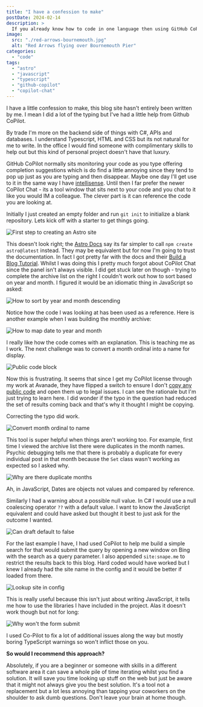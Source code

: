 ```yaml
---
title: "I have a confession to make"
postDate: 2024-02-14
description: >
  If you already know how to code in one language then using GitHub CoPilot Chat can be super helpful as a virtual colleague when you are working in new or unfamiliar territory.
image:
  src: "./red-arrows-bournemouth.jpg"
  alt: "Red Arrows flying over Bournemouth Pier"
categories:
  - "code"
tags:
  - "astro"
  - "javascript"
  - "typescript"
  - "github-copilot"
  - "copilot-chat"
---
```

I have a little confession to make, this blog site hasn't entirely been written by me. I mean I did a lot of the typing but I've had a little help from Github CoPilot.

By trade I'm more on the backend side of things with C#, APIs and databases. I understand Typescript, HTML and CSS but its not natural for me to write. In the office I would find someone with complimentary skills to help out but this kind of personal project doesn't have that luxury.

GitHub CoPilot normally sits monitoring your code as you type offering completion suggestions which is do find a little annoying since they tend to pop up just as you are typing and then disappear. Maybe one day I'll get use to it in the same way I have [intellisense](https://learn.microsoft.com/en-us/visualstudio/ide/using-intellisense?view=vs-2022). Until then I far prefer the newer CoPilot Chat - its a tool window that sits next to your code and you chat to it like you would IM a colleague. The clever part is it can reference the code you are looking at.

Initially I just created an empty folder and run `git init` to initialize a blank repository. Lets kick off with a starter to get things going.

![First step to creating an Astro site](./astro-site-first-step.png)

This doesn't look right; the [Astro Docs](https://docs.astro.build/en/getting-started/) say its far simpler to call `npm create astro@latest` instead. They may be equivalent but for now I'm going to trust the documentation. In fact I got pretty far with the docs and their [Build a Blog Tutorial](https://docs.astro.build/en/tutorial/0-introduction/). Whilst I was doing this I pretty much forgot about CoPilot Chat since the panel isn't always visible. I did get stuck later on though - trying to complete the archive list on the right I couldn't work out how to sort based on year and month. I figured it would be an idiomatic thing in JavaScript so asked:

![How to sort by year and month descending](./sort-year-month.png)

Notice how the code I was looking at has been used as a reference. Here is another example when I was building the monthly archive:

![How to map date to year and month](./map-date-to-year-month.png)

I really like how the code comes with an explanation. This is teaching me as I work. The next challenge was to convert a month ordinal into a name for display. 

![Public code block](./public-code-block.png)

Now this is frustrating. It seems that since I get my CoPilot license through my work at Avanade, they have flipped a switch to ensure I don't [copy any public code](https://docs.github.com/en/copilot/configuring-github-copilot/configuring-github-copilot-settings-on-githubcom#enabling-or-disabling-duplication-detection) and open them up to legal issues. I can see the rationale but I'm just trying to learn here. I did wonder if the typo in the question had reduced the set of results coming back and that's why it thought I might be copying.

Correcting the typo did work.

![Convert month ordinal to name](./convert-month-ordinal-to-name.png)

This tool is super helpful when things aren't working too. For example, first time I viewed the archive list there were duplicates in the month names. Psychic debugging tells me that there is probably a duplicate for every individual post in that month because the `Set` class wasn't working as expected so I asked why.

![Why are there duplicate months](./why-duplicate-months.png)

Ah, in JavaScript, Dates are objects not values and compared by reference.

Similarly I had a warning about a possible null value. In C# I would use a null coalescing operator `??` with a default value. I want to know the JavaScript equivalent and could have asked but thought it best to just ask for the outcome I wanted.

![Can draft default to false](./draft-undefined.png)

For the last example I have, I had used CoPilot to help me build a simple search for that would submit the query by opening a new window on Bing with the search as a query parameter. I also appended `site:snape.me` to restrict the results back to this blog. Hard coded would have worked but I knew I already had the site name in the config and it would be better if loaded from there.

![Lookup site in config](./lookup-site-config.png)

This is really useful because this isn't just about writing JavaScript, it tells me how to use the libraries I have included in the project. Alas it doesn't work though but not for long:

![Why won't the form submit](./why-wont-form-submit.png)

I used Co-Pilot to fix a lot of additional issues along the way but mostly boring TypeScript warnings so won't inflict those on you.

**So would I recommend this approach?** 

Absolutely, if you are a beginner or someone with skills in a different software area it can save a whole pile of time iterating whilst you find a solution. It will save you time looking up stuff on the web but just be aware that it might not always give you the best solution. It's a tool not a replacement but a lot less annoying than tapping your coworkers on the shoulder to ask dumb questions. Don't leave your brain at home though.

